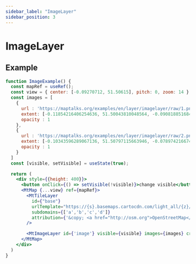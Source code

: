 ```yaml
---
sidebar_label: "ImageLayer"
sidebar_position: 3
---
```


# ImageLayer

## Example

```jsx live=true
function ImageExample() {
  const mapRef = useRef();
  const view = { center: [-0.09270712, 51.50615], pitch: 0, zoom: 14 };
  const images = [
    {
      url : 'https://maptalks.org/examples/en/layer/imagelayer/raw/1.png',
      extent: [-0.11854216406254636, 51.50043810048564, -0.09081885168461667, 51.50994770979011],
      opacity : 1
    },
    {
      url : 'https://maptalks.org/examples/en/layer/imagelayer/raw/2.png',
      extent: [-0.10343596289067136, 51.50797115663946, -0.07897421667485105, 51.51876102463089],
      opacity : 1
    }
  ]
  const [visible, setVisible] = useState(true);

  return (
    <div style={{height: 400}}>
      <button onClick={() => setVisible(!visible)}>change visible</button>
      <MtMap {...view} ref={mapRef}>
        <MtTileLayer
          id={"base"}
          urlTemplate="https://{s}.basemaps.cartocdn.com/light_all/{z}/{x}/{y}.png"
          subdomains={['a','b','c','d']}
          attribution={'&copy; <a href="http://osm.org">OpenStreetMap</a> contributors, &copy; <a href="https://carto.com/">CARTO</a>'}
        />

        <MtImageLayer id={'image'} visible={visible} images={images} crossOrigin={'https://maptalks.org'} />
      </MtMap>
    </div>
  )
}

```
